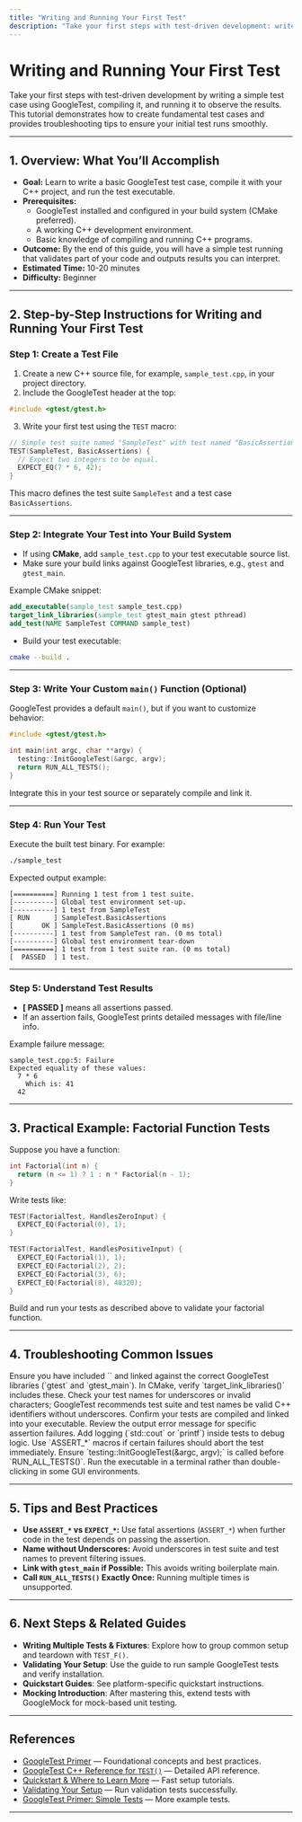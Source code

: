 ```yaml
---
title: "Writing and Running Your First Test"
description: "Take your first steps with test-driven development: write a basic test with GoogleTest, compile, and run it. This tutorial demonstrates fundamental test case creation and provides troubleshooting tips for a smooth experience."
---
```


# Writing and Running Your First Test

Take your first steps with test-driven development by writing a simple test case using GoogleTest, compiling it, and running it to observe the results. This tutorial demonstrates how to create fundamental test cases and provides troubleshooting tips to ensure your initial test runs smoothly.

---

## 1. Overview: What You’ll Accomplish

- **Goal:** Learn to write a basic GoogleTest test case, compile it with your C++ project, and run the test executable.
- **Prerequisites:**
  - GoogleTest installed and configured in your build system (CMake preferred).
  - A working C++ development environment.
  - Basic knowledge of compiling and running C++ programs.
- **Outcome:** By the end of this guide, you will have a simple test running that validates part of your code and outputs results you can interpret.
- **Estimated Time:** 10-20 minutes
- **Difficulty:** Beginner

---

## 2. Step-by-Step Instructions for Writing and Running Your First Test

### Step 1: Create a Test File

1. Create a new C++ source file, for example, `sample_test.cpp`, in your project directory.
2. Include the GoogleTest header at the top:

```cpp
#include <gtest/gtest.h>
```

3. Write your first test using the `TEST` macro:

```cpp
// Simple test suite named "SampleTest" with test named "BasicAssertions".
TEST(SampleTest, BasicAssertions) {
  // Expect two integers to be equal.
  EXPECT_EQ(7 * 6, 42);
}
```

This macro defines the test suite `SampleTest` and a test case `BasicAssertions`.

---

### Step 2: Integrate Your Test into Your Build System

- If using **CMake**, add `sample_test.cpp` to your test executable source list.
- Make sure your build links against GoogleTest libraries, e.g., `gtest` and `gtest_main`.

Example CMake snippet:

```cmake
add_executable(sample_test sample_test.cpp)
target_link_libraries(sample_test gtest_main gtest pthread)
add_test(NAME SampleTest COMMAND sample_test)
```

- Build your test executable:

```bash
cmake --build .
```

---

### Step 3: Write Your Custom `main()` Function (Optional)

GoogleTest provides a default `main()`, but if you want to customize behavior:

```cpp
#include <gtest/gtest.h>

int main(int argc, char **argv) {
  testing::InitGoogleTest(&argc, argv);
  return RUN_ALL_TESTS();
}
```

Integrate this in your test source or separately compile and link it.

---

### Step 4: Run Your Test

Execute the built test binary. For example:

```bash
./sample_test
```

Expected output example:

```none
[==========] Running 1 test from 1 test suite.
[----------] Global test environment set-up.
[----------] 1 test from SampleTest
[ RUN      ] SampleTest.BasicAssertions
[       OK ] SampleTest.BasicAssertions (0 ms)
[----------] 1 test from SampleTest ran. (0 ms total)
[----------] Global test environment tear-down
[==========] 1 test from 1 test suite ran. (0 ms total)
[  PASSED  ] 1 test.
```

---

### Step 5: Understand Test Results

- **[  PASSED  ]** means all assertions passed.
- If an assertion fails, GoogleTest prints detailed messages with file/line info.

Example failure message:

```none
sample_test.cpp:5: Failure
Expected equality of these values:
  7 * 6
    Which is: 41
  42
```

---

## 3. Practical Example: Factorial Function Tests

Suppose you have a function:

```cpp
int Factorial(int n) {
  return (n <= 1) ? 1 : n * Factorial(n - 1);
}
```

Write tests like:

```cpp
TEST(FactorialTest, HandlesZeroInput) {
  EXPECT_EQ(Factorial(0), 1);
}

TEST(FactorialTest, HandlesPositiveInput) {
  EXPECT_EQ(Factorial(1), 1);
  EXPECT_EQ(Factorial(2), 2);
  EXPECT_EQ(Factorial(3), 6);
  EXPECT_EQ(Factorial(8), 40320);
}
```

Build and run your tests as described above to validate your factorial function.

---

## 4. Troubleshooting Common Issues

<AccordionGroup title="Troubleshooting Your First Test">
<Accordion title="Compilation Errors: Missing GoogleTest Includes or Libraries">
Ensure you have included `<gtest/gtest.h>` and linked against the correct GoogleTest libraries (`gtest` and `gtest_main`). In CMake, verify `target_link_libraries()` includes these.
</Accordion>
<Accordion title="Test Not Executing or Showing Zero Tests">
Check your test names for underscores or invalid characters; GoogleTest recommends test suite and test names be valid C++ identifiers without underscores.
Confirm your tests are compiled and linked into your executable.
</Accordion>
<Accordion title="Test Fails Unexpectedly">
Review the output error message for specific assertion failures.
Add logging (`std::cout` or `printf`) inside tests to debug logic.
Use `ASSERT_*` macros if certain failures should abort the test immediately.
</Accordion>
<Accordion title="No Output or Program Exits Immediately">
Ensure `testing::InitGoogleTest(&argc, argv);` is called before `RUN_ALL_TESTS()`.
Run the executable in a terminal rather than double-clicking in some GUI environments.
</Accordion>
</AccordionGroup>

---

## 5. Tips and Best Practices

- **Use `ASSERT_*` vs `EXPECT_*`:** Use fatal assertions (`ASSERT_*`) when further code in the test depends on passing the assertion.
- **Name without Underscores:** Avoid underscores in test suite and test names to prevent filtering issues.
- **Link with `gtest_main` if Possible:** This avoids writing boilerplate main.
- **Call `RUN_ALL_TESTS()` Exactly Once:** Running multiple times is unsupported.

---

## 6. Next Steps & Related Guides

- **Writing Multiple Tests & Fixtures**: Explore how to group common setup and teardown with `TEST_F()`.
- **Validating Your Setup**: Use the guide to run sample GoogleTest tests and verify installation.
- **Quickstart Guides**: See platform-specific quickstart instructions.
- **Mocking Introduction**: After mastering this, extend tests with GoogleMock for mock-based unit testing.


---

## References

- [GoogleTest Primer](https://github.com/google/googletest/blob/main/docs/primer.md) — Foundational concepts and best practices.
- [GoogleTest C++ Reference for `TEST()`](reference/testing.md#TEST) — Detailed API reference.
- [Quickstart & Where to Learn More](overview/integration-adoption/quickstart.mdx) — Fast setup tutorials.
- [Validating Your Setup](getting-started/first-run-validation/validate-setup.mdx) — Run validation tests successfully.
- [GoogleTest Primer: Simple Tests](docs/primer.md#simple-tests) — More example tests.

---